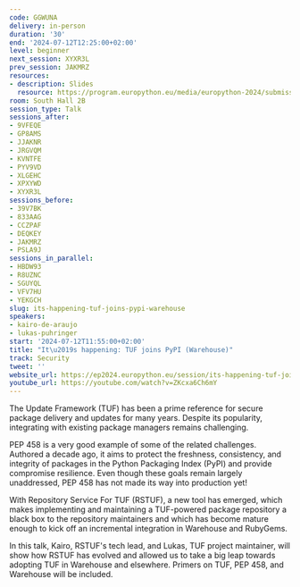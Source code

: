 ```yaml
---
code: GGWUNA
delivery: in-person
duration: '30'
end: '2024-07-12T12:25:00+02:00'
level: beginner
next_session: XYXR3L
prev_session: JAKMRZ
resources:
- description: Slides
  resource: https://program.europython.eu/media/europython-2024/submissions/GGWUNA/resources/EuroPython_2024_-_Its_happening__TUF_joins__rSZZWJ3.pdf
room: South Hall 2B
session_type: Talk
sessions_after:
- 9VFEQE
- GP8AMS
- JJAKNR
- JRGVQM
- KVNTFE
- PYV9VD
- XLGEHC
- XPXYWD
- XYXR3L
sessions_before:
- 39V7BK
- 833AAG
- CCZPAF
- DEQKEY
- JAKMRZ
- PSLA9J
sessions_in_parallel:
- HBDW93
- R8UZNC
- SGUYQL
- VFV7HU
- YEKGCH
slug: its-happening-tuf-joins-pypi-warehouse
speakers:
- kairo-de-araujo
- lukas-puhringer
start: '2024-07-12T11:55:00+02:00'
title: "It\u2019s happening: TUF joins PyPI (Warehouse)"
track: Security
tweet: ''
website_url: https://ep2024.europython.eu/session/its-happening-tuf-joins-pypi-warehouse
youtube_url: https://youtube.com/watch?v=ZKcxa6Ch6mY
---
```


The Update Framework (TUF) has been a prime reference for secure package delivery and updates for many years. Despite its popularity, integrating with existing package managers remains challenging.

PEP 458 is a very good example of some of the related challenges. Authored a decade ago, it aims to protect the freshness, consistency, and integrity of packages in the Python Packaging Index (PyPI) and provide compromise resilience. Even though these goals remain largely unaddressed, PEP 458 has not made its way into production yet!

With Repository Service For TUF (RSTUF), a new tool has emerged, which makes implementing and maintaining a TUF-powered package repository a black box to the repository maintainers and which has become mature enough to kick off an incremental integration in Warehouse and RubyGems.

In this talk, Kairo, RSTUF's tech lead, and Lukas, TUF project maintainer, will show how RSTUF has evolved and allowed us to take a big leap towards adopting TUF in Warehouse and elsewhere. Primers on TUF, PEP 458, and Warehouse will be included.
